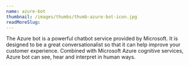 ```yaml
---
name: azure-bot
thumbnail: /images/thumbs/thumb-azure-bot-icon.jpg
readMoreSlug:
---
```


The Azure bot is a powerful chatbot service provided by Microsoft. It is designed to be a great conversationalist so that it can help improve your customer experience. Combined with Microsoft Azure cognitive services, Azure bot can see, hear and interpret in human ways.